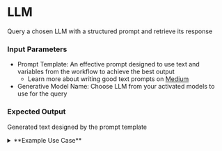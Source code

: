 # LLM

Query a chosen LLM with a structured prompt and retrieve its response

### Input Parameters

- Prompt Template: An effective prompt designed to use text and variables from the workflow to achieve the best output
    - Learn more about writing good text prompts on [Medium](https://medium.com/the-modern-scientist/best-prompt-techniques-for-best-llm-responses-24d2ff4f6bca)
- Generative Model Name: Choose LLM from your activated models to use for the query

### Expected Output

Generated text designed by the prompt template

<details>
<summary>**Example Use Case**</summary>

TODO

</details>